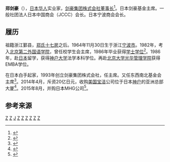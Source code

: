 '''郑剑豪'''（{{bd|1964年|11月30日||}}），[[日本华人|日本华人]]实业家，[[剑豪集团株式会社|剑豪集团株式会社]][[董事长|董事长]]<ref>{{cite web |url=http://www.jnocnews.jp/news/show.aspx?id=50956 |title=中日企业家交流会在东京举行 |publisher=日本新华侨报网 |date=2011-12-20 |accessdate=2015-09-06 |archive-date=2017-11-07 |archive-url=https://web.archive.org/web/20171107025518/http://www.jnocnews.jp/news/show.aspx?id=50956 |dead-url=no }}</ref>。日本剑豪基金主席。一般社团法人日本中国商会（JCCC）会长。日本宁波商会会长。

==履历==

祖籍浙江鄞县，[[郑氏十七房|郑氏十七房]]之后。1964年11月30日生于浙江[[宁波市|宁波市]]。1982年，考入[[北京第二外国语学院|北京第二外国语学院]]，曾任校学生会主席，1986年毕业获得[[学士学位|学士学位]]<ref>{{cite web |url=http://www.infochina.jp/index.php?m=content&c=index&a=show&catid=10&id=4855 |title=在日华人成功企业家 郑剑豪斥资20亿日元收购美国宝洁亚洲总部大厦 |publisher=人民日报 |author=日中新闻 |date=2014-04-10 |accessdate=2015-09-06 |archive-date=2016-04-16 |archive-url=https://web.archive.org/web/20160416033430/http://www.infochina.jp/index.php?m=content&c=index&a=show&catid=10&id=4855 |dead-url=no }}</ref>。1986年，赴[[日本|日本]]留学，获得[[神户大学|神户大学]]法学本科学位。再赴[[北京大学光华管理学院|北京大学光华管理学院]]获得EMBA学位。

在日本白手起家，1993年创立剑豪集团株式会社，任主席。又任东西南北基金会主席<ref>{{cite web |url=http://zenwatercapital.com/memdetail.php?id=883 |title=郑剑豪 |publisher=会员风采 |access-date=2015-09-06 |archive-url=https://web.archive.org/web/20160304121620/http://zenwatercapital.com/memdetail.php?id=883 |archive-date=2016-03-04 |dead-url=yes }}</ref>。2014年4月，斥资20亿日元，收购[[美国|美国]][[宝洁|宝洁]]公司位于日本[[神户|神户]]的亚洲总部大厦<ref>{{cite web |url=http://www.yangwenkai.com/disp1.cgi?zno=10007&&kno=007&&no=0007 |title=郑剑豪：剑豪集团收购宝洁亚洲总部大厦 |publisher=东洋镜 |date=2014-04-21 |accessdate=2015-09-06 |archive-date=2015-04-05 |archive-url=https://web.archive.org/web/20150405004734/http://www.yangwenkai.com/disp1.cgi?zno=10007&&kno=007&&no=0007 |dead-url=no }}</ref>。2015年8月，并购日本MHG公司<ref>{{cite web |url=http://scitech.people.com.cn/n/2015/0824/c1057-27503942.html |title=若水合投举行对日投资研讨会 |publisher=人民网 |author=环球短讯 |date=2015年8月24日 |accessdate=2015年9月6日 |archive-date=2015年10月14日 |archive-url=https://web.archive.org/web/20151014221028/http://scitech.people.com.cn/n/2015/0824/c1057-27503942.html |dead-url=no }}</ref>。

==参考来源==
{{reflist|2}}

[[Category:鄞县人|Z]]
[[Category:宁波人|Z]]
[[Category:十七房郑氏|J]]
[[Category:宁波裔日本人|Z]]
[[Category:宁波商帮|Z]]
[[Category:北京第二外国语学院校友|Z]]
[[Category:神户大学校友|Z]]
[[Category:北京大学校友|Z]]
[[Category:日本企业家|Z]]